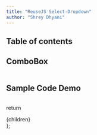 ```yaml
---
title: "ReuseJS Select-Dropdown"
author: "Shrey Dhyani"
---
```




## Table of contents

## ComboBox

<ComboBox/>

```js path=../../components/select-dropdown/ComboBox name=ComboBox
```


## Sample Code Demo

<Sample/>

```js path=../../components/select-dropdown/Sample name=Sample
```



  return <div className="prose max-w-full mx-4 pb-10" >{children}</div>
};

